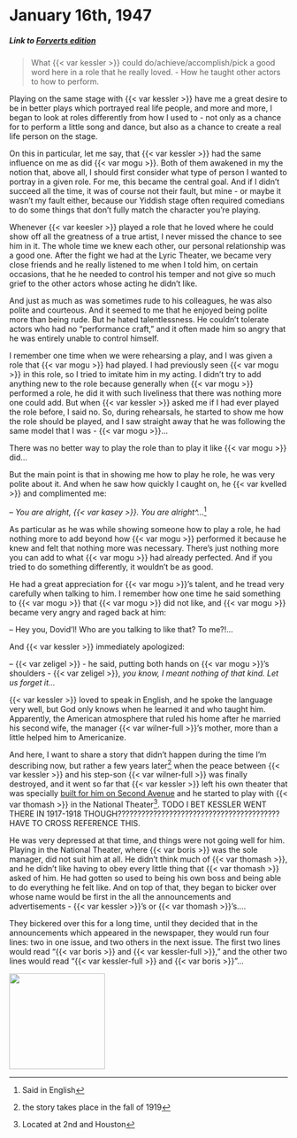# January 16th, 1947

##### _Link to [Forverts edition](https://www.nli.org.il/en/newspapers/frw/1947/01/16/01/)_ {.unnumbered}

> What {{< var kessler >}} could do/achieve/accomplish/pick a good word here in a role that he really loved. - How he taught other actors to how to perform.

Playing on the same stage with {{< var kessler >}} have me a great desire to be in better plays which portrayed real life people, and more and more, I began to look at roles differently from how I used to - not only as a chance for to perform a little song and dance, but also as a chance to create a real life person on the stage.  

On this in particular, let me say, that {{< var kessler >}} had the same influence on me as did {{< var mogu >}}. Both of them awakened in my the notion that, above all, I should first consider what type of person I wanted to portray in a given role. For me, this became the central goal. And if I didn't succeed all the time, it was of course not their fault, but mine - or maybe it wasn't my fault either, because our Yiddish stage often required comedians to do some things that don't fully match the character you're playing. 

Whenever {{< var keesler >}} played a role that he loved where he could show off all the greatness of a true artist, I never missed the chance to see him in it. The whole time we knew each other, our personal relationship was a good one. After the fight we had at the Lyric Theater, we became very close friends and he really listened to me when I told him, on certain occasions, that he he needed to control his temper and not give so much grief to the other actors whose acting he didn't like. 

And just as much as was sometimes rude to his colleagues, he was also polite and courteous. And it seemed to me that he enjoyed being polite more than being rude. But he hated talentlessness. He couldn't tolerate actors who had no "performance craft," and it often made him so angry that he was entirely unable to control himself. 

I remember one time when we were rehearsing a play, and I was given a role that {{< var mogu >}} had played. I had previously seen {{< var mogu >}} in this role, so I tried to imitate him in my acting. I didn't try to add anything new to the role because generally when {{< var mogu >}} performed a role, he did it with such liveliness that there was nothing more one could add. But when {{< var kessler >}} asked me if I had ever played the role before, I said no. So, during rehearsals, he started to show me how the role should be played, and I saw straight away that he was following the same model that I was - {{< var mogu >}}...

There was no better way to play the role than to play it like {{< var mogu >}} did...

But the main point is that in showing me how to play he role, he was very polite about it. And when he saw how quickly I caught on, he {{< var kvelled >}} and complimented me:

-- _You are alright, {{< var kasey >}}. You are alright^..._^[Said in English]

As particular as he was while showing someone how to play a role, he had nothing more to add beyond how {{< var mogu >}} performed it because he knew and felt that nothing more was necessary. There's just nothing more you can add to what {{< var mogu >}} had already perfected. And if you tried to do something differently, it wouldn't be as good. 

He had a great appreciation for {{< var mogu >}}'s talent, and he tread very carefully when talking to him. I remember how one time he said something to {{< var mogu >}} that {{< var mogu >}} did not like, and {{< var mogu >}} became very angry and raged back at him:

-- Hey you, Dovid'l! Who are you talking to like that? To me?!...

And {{< var kessler >}} immediately apologized:

-- {{< var zeligel >}} - he said, putting both hands on {{< var mogu >}}'s shoulders - {{< var zeligel >}}, _you know, I meant nothing of that kind. Let us forget it..._

{{< var kessler >}} loved to speak in English, and he spoke the language very well, but God only knows when he learned it and who taught him. Apparently, the American atmosphere that ruled his home after he married his second wife, the manager {{< var wilner-full >}}'s mother, more than a little helped him to Americanize.

And here, I want to share a story that didn't happen during the time I'm describing now, but rather a few years later^[the story takes place in the fall of 1919] when the peace between {{< var kessler >}} and his step-son {{< var wilner-full >}}
was finally destroyed, and it went so far that {{< var kessler >}} left his own theater that was specially [built for him on Second Avenue](https://cinematreasures.org/theaters/22028) and he started to play with {{< var thomash >}} in the National Theater^[Located at 2nd and Houston].
TODO I BET KESSLER WENT THERE IN 1917-1918 THOUGH????????????????????????????????????????? HAVE TO CROSS REFERENCE THIS.

He was very depressed at that time, and things were not going well for him. Playing in the National Theater, where {{< var boris >}} was the sole manager, did not suit him at all. He didn't think much of {{< var thomash >}}, and he didn't like having to obey every little thing that {{< var thomash >}} asked of him. He had gotten so used to being his own boss and being able to do everything he felt like. And on top of that, they began to bicker over whose name would be first in the all the announcements and advertisements - {{< var kessler >}}'s or {{< var thomash >}}'s....

They bickered over this for a long time, until they decided that in the announcements which appeared in the newspaper, they would run four lines: two in one issue, and two others in the next issue. The first two lines would read "{{< var boris >}} and {{< var kessler-full >}}," and the other two lines would read "{{< var kessler-full >}} and {{< var boris >}}"...



::: {layout-ncol="2"}

![](../img/newspaper_clippings/){width="1.8in"}

:::
